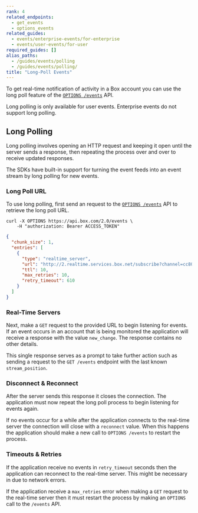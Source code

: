 ```yaml
---
rank: 4
related_endpoints:
  - get_events
  - options_events
related_guides:
  - events/enterprise-events/for-enterprise
  - events/user-events/for-user
required_guides: []
alias_paths:
  - /guides/events/polling
  - /guides/events/polling/
title: "Long-Poll Events"
---
```

To get real-time notification of activity in a Box account you can use the long
poll feature of the [`OPTIONS /events`](e://options_events) API.

<Samples id='options_events' />

<Message warning>
  Long polling is only available for user events. Enterprise events do not
  support long polling.
</Message>

## Long Polling

Long polling involves opening an HTTP request and keeping it open until the
server sends a response, then repeating the process over and over to receive
updated responses.

<Message>
  The SDKs have built-in support for turning the event feeds into an event
  stream by long polling for new events.
</Message>

### Long Poll URL

To use long polling, first send an request to the
[`OPTIONS /events`](e://options_events) API to retrieve the long poll URL.

```curl
curl -X OPTIONS https://api.box.com/2.0/events \
    -H "authorization: Bearer ACCESS_TOKEN"
```

```json
{
  "chunk_size": 1,
  "entries": [
    {
      "type": "realtime_server",
      "url": "http://2.realtime.services.box.net/subscribe?channel=cc807c9c4869ffb1c81a&stream_type=all",
      "ttl": 10,
      "max_retries": 10,
      "retry_timeout": 610
    }
  ]
}
```

### Real-Time Servers

Next, make a `GET` request to the provided URL to begin listening for events. If
an event occurs in an account that is being monitored the application will
receive a response with the value `new_change`. The response contains no other
details.

This single response serves as a prompt to take further action such as
sending a request to the `GET /events` endpoint with the last known
`stream_position`.

### Disconnect & Reconnect

After the server sends this response it closes the connection. The application
must now repeat the long poll process to begin listening for events again.

If no events occur for a while after the application connects to the real-time
server the connection will close with a `reconnect` value. When this happens the
application should make a new call to `OPTIONS /events` to restart the process.

### Timeouts & Retries

If the application receive no events in `retry_timeout` seconds then the
application can reconnect to the real-time server. This might be necessary in
due to network errors.

If the application receive a `max_retries` error when making a `GET` request to
the real-time server then it must restart the process by making an `OPTIONS` call
to the `/events` API.
